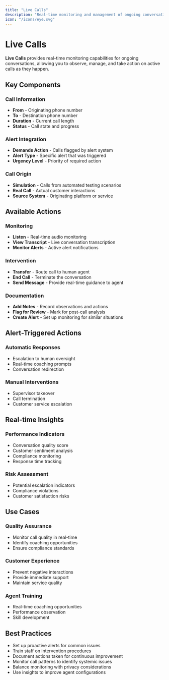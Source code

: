 ```yaml
---
title: "Live Calls"
description: "Real-time monitoring and management of ongoing conversations"
icon: "/icons/eye.svg"
---
```


# Live Calls

**Live Calls** provides real-time monitoring capabilities for ongoing conversations, allowing you to observe, manage, and take action on active calls as they happen.

## Key Components

### Call Information
- **From** - Originating phone number
- **To** - Destination phone number
- **Duration** - Current call length
- **Status** - Call state and progress

### Alert Integration
- **Demands Action** - Calls flagged by alert system
- **Alert Type** - Specific alert that was triggered
- **Urgency Level** - Priority of required action

### Call Origin
- **Simulation** - Calls from automated testing scenarios
- **Real Call** - Actual customer interactions
- **Source System** - Originating platform or service

## Available Actions

### Monitoring
- **Listen** - Real-time audio monitoring
- **View Transcript** - Live conversation transcription
- **Monitor Alerts** - Active alert notifications

### Intervention
- **Transfer** - Route call to human agent
- **End Call** - Terminate the conversation
- **Send Message** - Provide real-time guidance to agent

### Documentation
- **Add Notes** - Record observations and actions
- **Flag for Review** - Mark for post-call analysis
- **Create Alert** - Set up monitoring for similar situations

## Alert-Triggered Actions

### Automatic Responses
- Escalation to human oversight
- Real-time coaching prompts
- Conversation redirection

### Manual Interventions
- Supervisor takeover
- Call termination
- Customer service escalation

## Real-time Insights

### Performance Indicators
- Conversation quality score
- Customer sentiment analysis
- Compliance monitoring
- Response time tracking

### Risk Assessment
- Potential escalation indicators
- Compliance violations
- Customer satisfaction risks

## Use Cases

### Quality Assurance
- Monitor call quality in real-time
- Identify coaching opportunities
- Ensure compliance standards

### Customer Experience
- Prevent negative interactions
- Provide immediate support
- Maintain service quality

### Agent Training
- Real-time coaching opportunities
- Performance observation
- Skill development

## Best Practices

- Set up proactive alerts for common issues
- Train staff on intervention procedures
- Document actions taken for continuous improvement
- Monitor call patterns to identify systemic issues
- Balance monitoring with privacy considerations
- Use insights to improve agent configurations